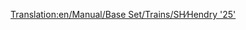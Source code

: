 [[Translation:en/Manual/Base Set/Trains/SH∕Hendry '25']]
{{fr/Manual/Base Set/Trains/Train|Nom=SH/Hendry "25"
|Image=[[File:en/Manual/Base Set/Trains/Shhendry25.png]]
|Coût=17 578£ (35 156$)
|Vitesse=128 km/h (80 mph)
|Poids=72 t
|Puissance=1250 cv (932 kW)
|Entretien=1 447£ (2 894$)
|Conception=1962
|Vie=18
|Capacité=N/A
|Description=
|Réalité=[https://www.wikipedia.org/wiki/British Rail Class 25 British Rail Class 25] (en anglais)
}}